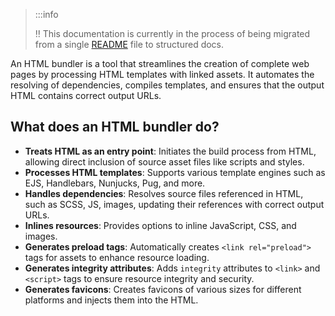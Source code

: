 > :::info
>
> ‼️ This documentation is currently in the process of being migrated from a single [README](https://github.com/webdiscus/html-bundler-webpack-plugin/blob/564b829907eae9f7d5f65d7c258e653cb2a41eef/README.md) file to structured docs.

An HTML bundler is a tool that streamlines the creation of complete web pages by processing HTML templates with linked assets.
It automates the resolving of dependencies, compiles templates, and ensures that the output HTML contains correct output URLs.

## What does an HTML bundler do?

- **Treats HTML as an entry point**: Initiates the build process from HTML, allowing direct inclusion of source asset files like scripts and styles.
- **Processes HTML templates**: Supports various template engines such as EJS, Handlebars, Nunjucks, Pug, and more.
- **Handles dependencies**: Resolves source files referenced in HTML, such as SCSS, JS, images, updating their references with correct output URLs.
- **Inlines resources**: Provides options to inline JavaScript, CSS, and images.
- **Generates preload tags**: Automatically creates `<link rel="preload">` tags for assets to enhance resource loading.
- **Generates integrity attributes**:  Adds `integrity` attributes to `<link>` and `<script>` tags to ensure resource integrity and security.
- **Generates favicons**: Creates favicons of various sizes for different platforms and injects them into the HTML.
